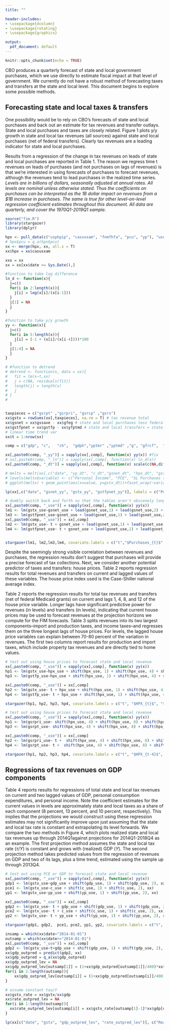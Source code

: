 ```yaml
---
title: ""

header-includes:
- \usepackage{dcolumn}
- \usepackage{rotating}
- \usepackage{graphicx}

output:
  pdf_document: default
---
```


```r
knitr::opts_chunk$set(echo = TRUE)
```


CBO produces a quarterly forecast of state and local government purchases, which we use directly to estimate fiscal impact at that level of government. We currently do not have a robust method of forecasting taxes and transfers at the state and local level. This document begins to explore some possible methods. 



## Forecasting state and local taxes & transfers


One possibility would be to rely on CBO's forecasts of state and local purchases and back out an estimate for tax revenues and transfer outlays. State and local purchases and taxes are closely related. Figure 1 plots y/y growth in state and local tax revenues (all sources) against state and local purchases (net of federal transfers).  Clearly tax revenues are a leading indicator for state and local purchases. 

Results from a regression of the change in tax revenues on leads of state and local purchases are reported in Table 1. The reason we regress time t revenues on leads of purchases (and not purchases on lags of revenues) is that we're interested in using forecasts of purchases to forecast revenues, although the revenues tend to lead purchases in the realized time series. *Levels are in billions of dollars, seasonally adjusted at annual rates. All levels are nominal unless otherwise stated.  Thus the coefficients on purchases can be interpreted as the 1B dollar impact on revenues from a $1B increase in purchases. The same is true for other level-on-level regression coefficient estimates throughout this document. All data are quarterly, and cover the 1970Q1-2019Q1 sample.* 


<!-- To start, Figure 2. shows scatter plots of state and local tax revenues (levels, standardized) against four predictors we look at here: Personal income, personal consumption expenditures, total state and local purchases, net of federal transfers, and house prices.  -->

```r
source("fim.R")
library(stargazer)
library(dplyr)

hpx <- pull_data(c("usphpip", "casusxam", "fnmfhfa", "pcu", "yp"), "usecon", start.date = head(xx$date,1))
# hpx$pcu = q_a(hpx$pcu)
xx <- merge(hpx, xx, all.x = T)
xx$hpx = xx$casusxam

xxx = xx
xx = xx[xx$date <= Sys.Date(),]

#function to take log difference
ln_d <- function(x){    
  j=c()
  for(i in 2:length(x)){
    j[i] = log(x[i]/(x[i-1]))
  }
  j[1] = NA
  j
}

#function to take y/y growth
yy <- function(x){
  j=c()
  for(i in 5:length(x)){
    j[i] = (-1 + (x[i]/(x[i-4])))*100
  }
  j[1:4] = NA
  j
}

# #function to detrend
# detrend <- function(x, data = xx){
#   fit = lm(x~t,xx)
#   j = c(NA, residuals(fit))
#   length(j) = length(x)
#   j
# }
# 


taxpieces = c("gsrpt" ,"gsrpri", "gsrcp" ,"gsrs")
xx$gstx = rowSums(xx[,taxpieces], na.rm = T) # tax revenue total
xx$gsnet = xx$gssave - xx$gfeg # state and local purchases less federal grants
xx$gstfpnet = xx$gstfp - xx$yfptmd # state and local transfers = state and local social benefits - medicaid grants from fed gov't
# linear time trend var
xx$t = 1:nrow(xx)

comp = c("gdp", "c",   "ch",  "gdph","yptmr" ,"yptmd" ,"g", "gfrcf",  "gf", "gs","gsnet", "gfh", "gsh", "gfrpt", "gfrpri" ,"gfrcp" ,"gfrs", "gftfp", "gsrpt" ,"gsrpri", "gsrcp" ,"gsrs","gstx",  "gstfp","gstfpnet", "gdppothq", "dc", "gfeg", "hpx", "yp")

xx[,paste0(comp, "_yy")] = sapply(xx[,comp], function(x) yy(x)) #fix
# xx[,paste0(comp, "_ln")] = sapply(xx[,comp], function(x) ln_d(x))
xx[,paste0(comp, "_dt")] = sapply(xx[,comp], function(x) scale(c(NA,diff(x)))) #pracma::detrend(x, tt = 'linear')

# meltx = melt(xx[,c("date", "yp_dt", "c_dt","gsnet_dt", "hpx_dt", "gstx_dt")], id.vars = c("date", "gstx_dt"))
# levels(meltx$variable) <- c("Personal Income", "PCE", "SL Purchases (net Fed)", "House Prices")
# ggplot(meltx) + geom_point(aes(x=value, y=gstx_dt))+facet_wrap(~variable) + uni.theme + labs(x="St.Deviations", y="Tax Revenues (St.Deviations)")

```



\begin{center} Figure 2. State and local revenues and purchases \end{center}


```r

lp(xx[,c("date", "gsnet_yy", "gstx_yy", "gstfpnet_yy")], labelz = c("Purchases (net federal grants)", "Tax revenues (all sources)", "Transfers (net Medicaid grants)"), t = "", end.date = Sys.Date())

```


```r
# dumbly switch back and forth so that the tables aren't obscenely long
xx[,paste0(comp, "_use")] = sapply(xx[,comp], function(x) yy(x))
lm1 <- lm(gstx_use~gsnet_use + lead(gsnet_use,1) + lead(gsnet_use,2) + lead(gsnet_use,4) , xx)
lm3 <- lm(gstfpnet_use~gsnet_use + lead(gsnet_use,1) + lead(gsnet_use,2) + lead(gsnet_use,4) , xx)
xx[,paste0(comp, "_use")] = xx[,comp]
lm2 <- lm(gstx_use~ t + gsnet_use + lead(gsnet_use,1) + lead(gsnet_use,2) + lead(gsnet_use,4), xx)
lm4 <- lm(gstfpnet_use~ t + gsnet_use + lead(gsnet_use,1) + lead(gsnet_use,2) + lead(gsnet_use,4) , xx)


stargazer(lm1, lm2,lm3,lm4, covariate.labels = c("t","$Purchases_{t}$", "$Purchases_{t+1}$", "$Purchases_{t+2}$" , "$Purchases_{t+4}$"), dep.var.labels = c("$Revenues_{t}$", "$Transfers_{t}$"), column.labels = rep(c("YoY Growth","Level "),2), type = "latex", title = "Regression results of revenues and transfers on leading purchases", omit.stat = c("f", "ser"), header = FALSE)
```


Despite the seemingly strong visible correlation between revenues and purchases, the regression results don't suggest that purchases will provide a precise forecast of tax collections. Next, we consider another potential predictor of taxes and transfers: house prices. Table 2 reports regression results for total revenues and transfers on current and lagged values of these variables. The house price index used is the Case-Shiller national average index. 

Table 2 reports the regression results  for total tax revenues and transfers (net of federal Medicaid grants) on current and lags 1, 4, 8, and 12 of the house price variable. Longer lags have significant predictive power for revenues (in levels) and transfers (in levels), indicating that current house prices may be used to forecast revenues at the projection horizons we compute for the FIM forecasts. Table 3 splits revenues into its two largest components--import and production taxes, and income taxes--and regresses them on the three longest lags of house prices. For levels, the lagged house price variables can explain between 70-80 percent of the variation in revenues. The first two columns report results for production and import taxes, which include property tax revenues and are directly tied to home values. 


```r
# test out using house prices to forecast state and local revenue
xx[,paste0(comp, "_use")] = sapply(xx[,comp], function(x) yy(x))
hp1 <- lm(gstx_use~hpx_use + shift(hpx_use, 1) + shift(hpx_use, 4) + shift(hpx_use, 8) + shift(hpx_use, 12), xx)
hp3 <- lm(gstfp_use~hpx_use + shift(hpx_use, 1) + shift(hpx_use, 4) + shift(hpx_use, 8) + shift(hpx_use, 12), xx)

xx[,paste0(comp, "_use")] = xx[,comp]
hp2 <- lm(gstx_use~ t + hpx_use + shift(hpx_use, 1) + shift(hpx_use, 4) + shift(hpx_use, 8) + shift(hpx_use, 12), xx)
hp4 <- lm(gstfp_use~ t + hpx_use + shift(hpx_use, 1) + shift(hpx_use, 4) + shift(hpx_use, 8) + shift(hpx_use, 12), xx)

stargazer(hp1, hp2, hp3, hp4, covariate.labels = c("t", "$HPX_{t}$", "$HPX_{t-1}$", "$HPX_{t-4}$", "$HPX_{t-8}$", "$HPX_{t-12}$"), dep.var.labels = c("$Revenues_{t}$", "$Transfers_{t}$"), column.labels = rep(c("YoY Growth","Levels "),4), type = "latex", title = "Regression results of revenues and transfers on house prices", omit.stat = c("f", "ser"), header = FALSE)


```

<!-- How well could we expect the fits to perform out of sample? As a quick test, lets shorten the sample period to end in 2015Q4, and project out of sample for 2016Q1-2019Q1. We could bootstrap this exercise over a number of samples to get a better idea, but we won't do that here.  -->

<!-- ```{r, echo=FALSE, message=F, warning=FALSE, results='asis'} -->
<!-- # function to get out of sample prediction -->
<!-- outfit <- function(y="gstx_use", x="hpx_use + shift(hpx_use, 1) + shift(hpx_use, 4) + shift(hpx_use, 8) + shift(hpx_use, 12)", insamp = which(xx$date <= "2015-12-31"), data = xx){ -->
<!--   formula = as.formula(paste0(y,"~",x)) -->
<!--   fit = lm(formula,data[insamp,]) -->
<!--   outpredict = c(rep(NA, length(insamp) + 1), q_a(predict(fit, data)[-insamp])) -->
<!--   outpredict -->
<!-- } -->

<!-- xx$hp1_out = outfit() -->

<!-- lp(xx[,c("date", "gstx", "hp1_out")], c("realized", "out of sample prediction")) -->

<!-- ``` -->


```r
# test out using house prices to forecast state and local revenue
xx[,paste0(comp, "_use")] = sapply(xx[,comp], function(x) yy(x))
hp1 <- lm(gsrpri_use~ shift(hpx_use, 4) + shift(hpx_use, 8) + shift(hpx_use, 12), xx)
hp3 <- lm(gsrpt_use~ shift(hpx_use, 4) + shift(hpx_use, 8) + shift(hpx_use, 12), xx)

xx[,paste0(comp, "_use")] = xx[,comp]
hp2 <- lm(gsrpri_use~ t +  shift(hpx_use, 4) + shift(hpx_use, 8) + shift(hpx_use, 12), xx)
hp4 <- lm(gsrpt_use~ t +  shift(hpx_use, 4) + shift(hpx_use, 8) + shift(hpx_use, 12), xx)

stargazer(hp1, hp2, hp3, hp4, covariate.labels = c("t", "$HPX_{t-4}$", "$HPX_{t-8}$", "$HPX_{t-12}$"), dep.var.labels = c("$Production and ImportRevenues_{t}$", "$IncomeRevenues_{t}$"), column.labels = rep(c("YoY Growth","Levels "),4), type = "latex", title = "Regression results of production and import and income tax revenues on house prices", omit.stat = c("f", "ser"), header = FALSE)

```

\pagebreak 

## Regressions of tax revenues on GDP components

Table 4 reports results for regressions of total state and local tax revenues on current and two lagged values of GDP, personal consumption expenditures, and personal income. Note the coefficient estimates for the current values in levels are approximately state and local taxes as a share of each component (8 percent, 13 percent, and 10 percent, respectively). This implies that the projections we would construct using these regression estimates may not significantly improve upon just assuming that the state and local tax rate is constant and extrapolating its level forwards. We compare the two methods in Figure 4, which plots realized state and local tax revenues up through 2014Q1against projections for 2014Q1-2018Q4 as an example. The first projection method assumes the state and local tax rate ($\tau / Y$) is constant and grows with (realized) GDP ($Y$). The second projection method takes predicted values from the regression of revenues on GDP and two of its lags, plus a time trend, estimated using the sample up through 2013Q4.   


```r

# test out using PCE or GDP to forecast state and local revenue
xx[,paste0(comp, "_use")] = sapply(xx[,comp], function(x) yy(x))
gdp1 <- lm(gstx_use~gdp_use + shift(gdp_use, 1) + shift(gdp_use, 2), xx)
pce1 <- lm(gstx_use~c_use + shift(c_use, 1) + shift(c_use, 2), xx)
yp1 <- lm(gstx_use~yp_use + shift(yp_use, 1) + shift(yp_use, 2), xx)

xx[,paste0(comp, "_use")] = xx[,comp]
gdp2 <- lm(gstx_use~ t + gdp_use + shift(gdp_use, 1) + shift(gdp_use, 2), xx)
pce2 <- lm(gstx_use~ t + c_use + shift(c_use, 1) + shift(c_use, 2), xx)
yp2 <- lm(gstx_use~ t + yp_use + shift(yp_use, 1) + shift(yp_use, 2), xx)

stargazer(gdp1, gdp2,  pce1, pce2, yp1, yp2, covariate.labels = c("t", "$GDP_{t}$", "$GDP_{t-1}$", "$GDP_{t-2}$", "$PCE_{t}$", "$PCE_{t-1}$", "$PCE_{t-2}$", "$YP_{t}$", "$YP_{t-1}$", "$YP_{t-2}$"), dep.var.labels = "$Revenues_{t}$", column.labels = rep(c("YoY Growth","Levels"),3), type = "latex", title = "Regression results of revenues on GDP consumption (PCE), and personal income (YP)", omit.stat = c("f", "ser"), header = FALSE)
```

\begin{center} Figure 3. State and local tax revenues projected assuming $\tau /Y$ is constant and using regression (2) above \end{center}

\begin{center} _Out-of-sample projection period is 2014Q1-2018Q4_ \end{center}


```r
insamp = which(xx$date<"2014-01-01")
outsamp = which(xx$date>="2014-01-01")
xx[,paste0(comp, "_use")] = xx[,comp]
gdp2 <- lm(gstx_use~t+gdp_use + shift(gdp_use, 1) + shift(gdp_use, 2), xx[insamp,])
xx$gdp_outpred = predict(gdp2, xx)
xx$gdp_outpred = q_a(xx$gdp_outpred)
xx$gdp_outpred_lev = NA
xx$gdp_outpred_lev[outsamp[1]] = (1+xx$gdp_outpred[outsamp[1]]/400)*xx$gstx[outsamp[1]-1]
for(i in 2:length(outsamp)){
    xx$gdp_outpred_lev[outsamp[i]] = (1+xx$gdp_outpred[outsamp[i]]/400)*xx$gdp_outpred_lev[outsamp[i]-1]
}

# assume constant tau/Y
xx$gstx_rate = xx$gstx/xx$gdp
xx$rate_outpred_lev = NA
for(i in 1:length(outsamp)){
  xx$rate_outpred_lev[outsamp[i]] = xx$gstx_rate[outsamp[1]-1]*xx$gdp[outsamp[i]]
}

lp(xx[c("date", "gstx", "gdp_outpred_lev", "rate_outpred_lev")], c("Realized", "Predicted using regression (2)", "Predicted assuming constant tax rate"), end.date = "2018-12-31")
```
